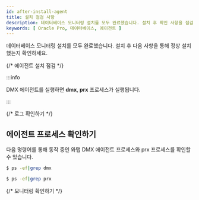 ```yaml
---
id: after-install-agent
title: 설치 점검 사항
description: 데이터베이스 모니터링 설치를 모두 완료했습니다. 설치 후 확인 사항을 점검하세요.
keywords: [ Oracle Pro, 데이터베이스, 에이전트 ]
---
```


데이터베이스 모니터링 설치를 모두 완료했습니다. 설치 후 다음 사항을 통해 정상 설치했는지 확인하세요.

{/* 에이전트 설치 점검 */}

<Dbcheckagentlog /> 

:::info

DMX 에이전트를 실행하면 **dmx**, **prx** 프로세스가 실행됩니다.

:::

{/* 로그 확인하기 */}

<Dbcheckdblogs />

## 에이전트 프로세스 확인하기

다음 명령어를 통해 동작 중인 와탭 DMX 에이전트 프로세스와 prx 프로세스를 확인할 수 있습니다.

```bash
$ ps -ef|grep dmx

$ ps -ef|grep prx
```

{/* 모니터링 확인하기 */}

<Dbcheckmonitoringagentlists /> 